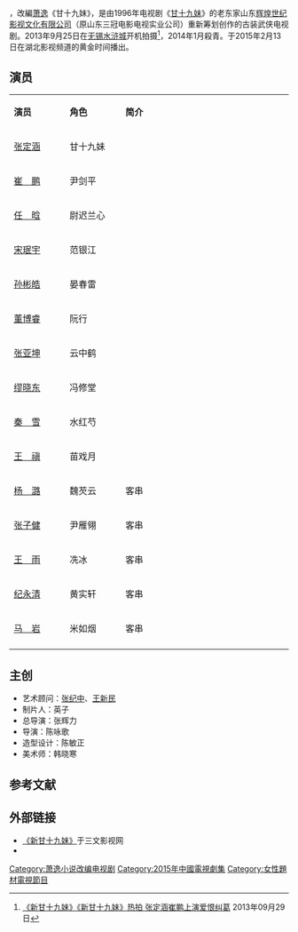 {{电视节目信息框
| 名稱 = 新甘十九妹
| 英文名稱 = ''Sister Gan Nineteen''
| 原名 =
| 圖片 = [[file:新甘十九妹.jpg|240px]]
| 圖說 = 
| 分類 = 古装、武侠、爱情
| 原创者= [[萧逸|萧逸]]《甘十九妹》
| 編劇 = 榕月
| 導演 = 张辉力、陈咏歌
| 演出 = [[张定涵|张定涵]]、[[崔鹏|崔鹏]]、[[任晗|任晗]]、[[秦雪|秦雪]]
| 配音 = 
| 旁白 = 
| 主題曲 =
| 片尾曲 =
| 作曲 = 
| 制作年份=2013年9月25日-2014年1月
| 國家 = {{CHN}}
| 語言 = [[普通话|普通话]]
| 季數 = 
| 原集數 =36集
| 每集列表 = 
| 製片人 = 英子
| 執行製片 = 夏杰
| 制作公司 =山东辉煌世纪影视文化
| 拍攝地 = {{CHN}}[[无锡影视基地|无锡影视基地]]
| 攝像 = 
| 每集長 = 
| 首播国家 = {{CHN}}
| 电视网 =湖北影视频道
| 頻道 =
| 電視網 =
| 集數 =
| 視頻制式 =
| 音頻制式 = 
| 開始 =2015年2月13日
| 結束 = 2015年2月22日
| 先於 = 
| 後於 = 
| 相關劇集 = 1996年 《[[甘十九妹_(电视剧)|甘十九妹]]》
| 官方網站 =
}}
{{engname|《新甘十九妹》|Sister Gan Nineteen}}，改編[[萧逸|萧逸]]《甘十九妹》，是由1996年电视剧《[[甘十九妹_(电视剧)|甘十九妹]]》的老东家山东[[辉煌世纪影视文化有限公司|辉煌世纪影视文化有限公司]]（原山东三冠电影电视实业公司）重新筹划创作的古装武侠电视剧。2013年9月25日在[[无锡影视基地|无锡水浒城]]开机拍摄<ref>[http://yule.sohu.com/20130929/n387460429.shtml 《新甘十九妹》《新甘十九妹》热拍 张定涵崔鹏上演爱恨纠葛] {{Wayback|url=http://yule.sohu.com/20130929/n387460429.shtml |date=20161018225358 }}2013年09月29日</ref>，2014年1月殺青。于2015年2月13日在湖北影视频道的黄金时间播出。

== 演员 ==
{|class="wikitable " width="50%"
|- style="background:cornflowerblue; color:white" align=center
|style="width:10%"|'''演员'''||style="width:10%"|'''角色'''||style="width:30%"|'''简介'''
|-
|[[张定涵|张定涵]] || 甘十九妹 ||
|-
|[[崔鹏|崔　鹏]] || 尹剑平 ||
|-
|[[任晗|任　晗]] || 尉迟兰心 ||
|-
|[[宋珉宇|宋珉宇]] || 范银江 ||
|-
|[[孙彬皓|孙彬皓]] || 晏春雷 ||
|-
|[[董博睿|董博睿]] || 阮行 ||
|-
|[[张亚坤|张亚坤]] || 云中鹤 ||
|-
|[[缪晓东|缪晓东]] || 冯修堂 ||
|-
|[[秦雪|秦　雪]] || 水红芍 ||
|-
|[[王禛|王　禛]] || 苗戏月 ||
|-
|[[杨潞|杨　潞]] || 魏芡云 || 客串
|-
|[[张子健|张子健]] || 尹雁翎 ||客串
|-
|[[王雨|王　雨]] || 冼冰  ||客串
|-
|[[纪永清|纪永清]] || 黄实轩  ||客串
|-
|[[马岩|马　岩]] || 米如烟  ||客串
|-
|}

== 主创 ==
* 艺术顾问：[[张纪中|张纪中]]、[[王新民|王新民]]
* 制片人：英子
* 总导演：张辉力
* 导演：陈咏歌
* 造型设计：陈敏正
* 美术师：韩晓寒

== 参考文献 ==
{{reflist}}

== 外部链接 ==
* [https://web.archive.org/web/20130820165825/http://bbs.sanww.com/html/stopic/19.html    《新甘十九妹》]于三文影视网
* {{Sinaweibo|1093138932|《新甘十九妹》}}
{{2015年中國大陸古裝/民初電視劇}}
{{DEFAULTSORT:X新}}
[[Category:萧逸小说改编电视剧|Category:萧逸小说改编电视剧]]
[[Category:2015年中國電視劇集|Category:2015年中國電視劇集]]
[[Category:女性題材電視節目|Category:女性題材電視節目]]